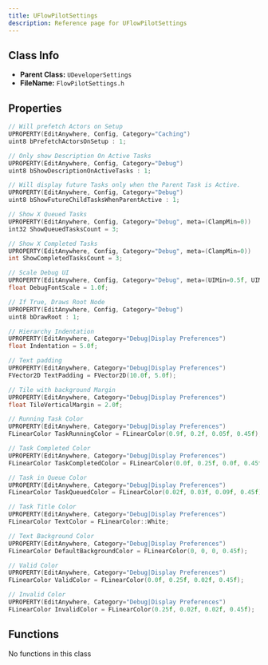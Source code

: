 ```yaml
---
title: UFlowPilotSettings
description: Reference page for UFlowPilotSettings
---
```


## Class Info
- __Parent Class:__ `UDeveloperSettings`
- __FileName:__ `FlowPilotSettings.h`

## Properties

```cpp
// Will prefetch Actors on Setup 
UPROPERTY(EditAnywhere, Config, Category="Caching")
uint8 bPrefetchActorsOnSetup : 1;

// Only show Description On Active Tasks 
UPROPERTY(EditAnywhere, Config, Category="Debug")
uint8 bShowDescriptionOnActiveTasks : 1;

// Will display future Tasks only when the Parent Task is Active. 
UPROPERTY(EditAnywhere, Config, Category="Debug")
uint8 bShowFutureChildTasksWhenParentActive : 1;

// Show X Queued Tasks 
UPROPERTY(EditAnywhere, Config, Category="Debug", meta=(ClampMin=0))
int32 ShowQueuedTasksCount = 3;

// Show X Completed Tasks 
UPROPERTY(EditAnywhere, Config, Category="Debug", meta=(ClampMin=0))
int ShowCompletedTasksCount = 3;

// Scale Debug UI 
UPROPERTY(EditAnywhere, Config, Category="Debug", meta=(UIMin=0.5f, UIMax=2.0f))
float DebugFontScale = 1.0f;

// If True, Draws Root Node 
UPROPERTY(EditAnywhere, Config, Category="Debug")
uint8 bDrawRoot : 1;

// Hierarchy Indentation 
UPROPERTY(EditAnywhere, Category="Debug|Display Preferences")
float Indentation = 5.0f;

// Text padding 
UPROPERTY(EditAnywhere, Category="Debug|Display Preferences")
FVector2D TextPadding = FVector2D(10.0f, 5.0f);

// Tile with background Margin 
UPROPERTY(EditAnywhere, Category="Debug|Display Preferences")
float TileVerticalMargin = 2.0f;

// Running Task Color 
UPROPERTY(EditAnywhere, Category="Debug|Display Preferences")
FLinearColor TaskRunningColor = FLinearColor(0.9f, 0.2f, 0.05f, 0.45f);

// Task Completed Color 
UPROPERTY(EditAnywhere, Category="Debug|Display Preferences")
FLinearColor TaskCompletedColor = FLinearColor(0.0f, 0.25f, 0.0f, 0.45f);

// Task in Queue Color 
UPROPERTY(EditAnywhere, Category="Debug|Display Preferences")
FLinearColor TaskQueuedColor = FLinearColor(0.02f, 0.03f, 0.09f, 0.45f);

// Task Title Color 
UPROPERTY(EditAnywhere, Category="Debug|Display Preferences")
FLinearColor TextColor = FLinearColor::White;

// Text Background Color 
UPROPERTY(EditAnywhere, Category="Debug|Display Preferences")
FLinearColor DefaultBackgroundColor = FLinearColor(0, 0, 0, 0.45f);

// Valid Color 
UPROPERTY(EditAnywhere, Category="Debug|Display Preferences")
FLinearColor ValidColor = FLinearColor(0.0f, 0.25f, 0.02f, 0.45f);

// Invalid Color 
UPROPERTY(EditAnywhere, Category="Debug|Display Preferences")
FLinearColor InvalidColor = FLinearColor(0.25f, 0.02f, 0.02f, 0.45f);

```

## Functions

No functions in this class
